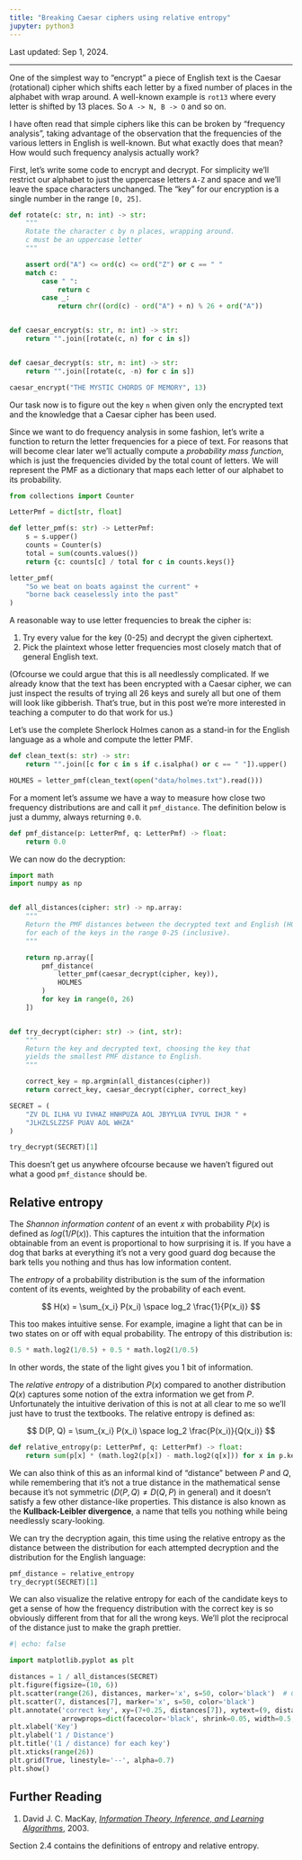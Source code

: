 ```yaml
---
title: "Breaking Caesar ciphers using relative entropy"
jupyter: python3
---
```


Last updated: Sep 1, 2024.

---

One of the simplest way to "encrypt" a piece of English text is the Caesar
(rotational) cipher which shifts each letter by a fixed number of places
in the alphabet with wrap around. A well-known example is `rot13` where every
letter is shifted by 13 places. So `A -> N, B -> O` and so on.

I have often read that simple ciphers like this can be broken by "frequency
analysis", taking advantage of the observation that the frequencies of the
various letters in English is well-known. But what exactly does that mean? How
would such frequency analysis actually work?

First, let's write some code to encrypt and decrypt. For simplicity we'll
restrict our alphabet to just the uppercase letters `A-Z` and space and we'll
leave the space characters unchanged. The "key" for our encryption is a single
number in the range `[0, 25]`.

```python
def rotate(c: str, n: int) -> str:
    """
    Rotate the character c by n places, wrapping around.
    c must be an uppercase letter
    """

    assert ord("A") <= ord(c) <= ord("Z") or c == " "
    match c:
        case " ":
            return c
        case _:
            return chr((ord(c) - ord("A") + n) % 26 + ord("A"))


def caesar_encrypt(s: str, n: int) -> str:
    return "".join([rotate(c, n) for c in s])


def caesar_decrypt(s: str, n: int) -> str:
    return "".join([rotate(c, -n) for c in s])

caesar_encrypt("THE MYSTIC CHORDS OF MEMORY", 13)
```

Our task now is to figure out the key `n` when given only the encrypted text and
the knowledge that a Caesar cipher has been used.

Since we want to do frequency analysis in some fashion, let's write a function
to return the letter frequencies for a piece of text. For reasons that will
become clear later we'll actually compute a *probability mass function*, which
is just the frequencies divided by the total count of letters. We will represent
the PMF as a dictionary that maps each letter of our alphabet to its
probability.

```python
from collections import Counter

LetterPmf = dict[str, float]

def letter_pmf(s: str) -> LetterPmf:
    s = s.upper()
    counts = Counter(s)
    total = sum(counts.values())
    return {c: counts[c] / total for c in counts.keys()}

letter_pmf(
    "So we beat on boats against the current" +
    "borne back ceaselessly into the past"
)
```

A reasonable way to use letter frequencies to break the cipher is:

1. Try every value for the key (0-25) and decrypt the given ciphertext.
2. Pick the plaintext whose letter frequencies most closely match that of general English text.

(Ofcourse we could argue that this is all needlessly complicated. If we already
know that the text has been encrypted with a Caesar cipher, we can just inspect
the results of trying all 26 keys and surely all but one of them will look like
gibberish. That's true, but in this post we're more interested in teaching a
computer to do that work for us.)

Let's use the complete Sherlock Holmes canon as a stand-in for the English
language as a whole and compute the letter PMF.

```python
def clean_text(s: str) -> str:
    return "".join([c for c in s if c.isalpha() or c == " "]).upper()

HOLMES = letter_pmf(clean_text(open("data/holmes.txt").read()))
```

For a moment let's assume we have a way to measure how close two frequency distributions are
and call it `pmf_distance`. The definition below is just a dummy, always returning `0.0`.

```python
def pmf_distance(p: LetterPmf, q: LetterPmf) -> float:
    return 0.0
```

We can now do the decryption:

```python
import math
import numpy as np


def all_distances(cipher: str) -> np.array:
    """
    Return the PMF distances between the decrypted text and English (HOLMES)
    for each of the keys in the range 0-25 (inclusive).
    """

    return np.array([
        pmf_distance(
            letter_pmf(caesar_decrypt(cipher, key)),
            HOLMES
        )
        for key in range(0, 26)
    ])


def try_decrypt(cipher: str) -> (int, str):
    """
    Return the key and decrypted text, choosing the key that
    yields the smallest PMF distance to English.
    """

    correct_key = np.argmin(all_distances(cipher))
    return correct_key, caesar_decrypt(cipher, correct_key)

SECRET = (
    "ZV DL ILHA VU IVHAZ HNHPUZA AOL JBYYLUA IVYUL IHJR " +
    "JLHZLSLZZSF PUAV AOL WHZA"
)

try_decrypt(SECRET)[1]
```

This doesn't get us anywhere ofcourse because we haven't figured out what a good
`pmf_distance` should be.

## Relative entropy

The *Shannon information content* of an event $x$ with probability $P(x)$ is defined as $log(1 / P(x))$.
This captures the intuition that the information obtainable from an event is proportional to how
surprising it is. If you have a dog that barks at everything it's not a very good guard dog
because the bark tells you nothing and thus has low information content.

The *entropy* of a probability distribution is the sum of the information content of its events,
weighted by the probability of each event.

$$
H(x) = \sum_{x_i} P(x_i) \space log_2 \frac{1}{P(x_i)}
$$

This too makes intuitive sense. For example, imagine a light that can be in two states on or off with
equal probability. The entropy of this distribution is:

```python
0.5 * math.log2(1/0.5) + 0.5 * math.log2(1/0.5)
```

In other words, the state of the light gives you 1 bit of information.

The *relative entropy* of a distribution $P(x)$ compared to another distribution $Q(x)$ captures
some notion of the extra information we get from $P$. Unfortunately the intuitive derivation of
this is not at all clear to me so we'll just have to trust the textbooks. The relative entropy
is defined as:

$$
D(P, Q) = \sum_{x_i} P(x_i) \space log_2 \frac{P(x_i)}{Q(x_i)}
$$

```python
def relative_entropy(p: LetterPmf, q: LetterPmf) -> float:
    return sum(p[x] * (math.log2(p[x]) - math.log2(q[x])) for x in p.keys())
```

We can also think of this as an informal kind of "distance" between $P$ and $Q$, while remembering
that it's not a true distance in the mathematical sense because it's not symmetric ($D(P, Q) \neq D(Q, P)$ in general)
and it doesn't satisfy a few other distance-like properties. This distance is also known as the
**Kullback-Leibler divergence**, a name that tells you nothing while being needlessly scary-looking.

We can try the decryption again, this time using the relative entropy as the distance
between the distribution for each attempted decryption and the distribution for the English
language:

```python
pmf_distance = relative_entropy
try_decrypt(SECRET)[1]
```

We can also visualize the relative entropy for each of the candidate keys to get a sense
of how the frequency distribution with the correct key is so obviously different from that
for all the wrong keys. We'll plot the reciprocal of the distance just to make the graph
prettier.

```python
#| echo: false

import matplotlib.pyplot as plt

distances = 1 / all_distances(SECRET)
plt.figure(figsize=(10, 6))
plt.scatter(range(26), distances, marker='x', s=50, color='black')  # Changed marker to 'x', added size and color parameters
plt.scatter(7, distances[7], marker='x', s=50, color='black')
plt.annotate('correct key', xy=(7+0.25, distances[7]), xytext=(9, distances[7]+0.05),
             arrowprops=dict(facecolor='black', shrink=0.05, width=0.5, headwidth=3, headlength=3))
plt.xlabel('Key')
plt.ylabel('1 / Distance')
plt.title('(1 / distance) for each key')
plt.xticks(range(26))
plt.grid(True, linestyle='--', alpha=0.7)
plt.show()

```

## Further Reading

::: {.callout-note}
1. David J. C. MacKay, [*Information Theory, Inference, and Learning Algorithms*](http://www.inference.org.uk/mackay/itila/), 2003.
:::

Section 2.4 contains the definitions of entropy and relative entropy.